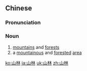 ==Chinese==
{{zh-forms}}

===Pronunciation===
{{zh-pron
|m=shānlín
|c=saan1 lam4
|h=pfs=sân-lìm/sân-nà
|mn=qz,xm,zz:san-lîm/tw:soaⁿ-nâ/xm:soaⁿ-lîm
|cat=n
}}

===Noun===
{{zh-noun}}

# [[mountain]]s and [[forest]]s
# a [[mountainous]] and [[forested]] [[area]]

[[ko:山林]]
[[ja:山林]]
[[uk:山林]]
[[zh:山林]]